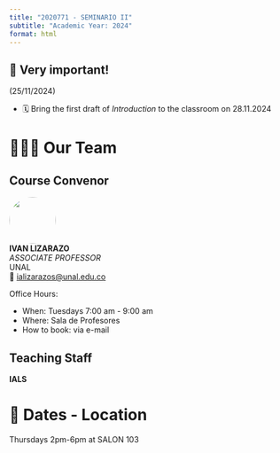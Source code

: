 ```yaml
---
title: "2020771 - SEMINARIO II"
subtitle: "Academic Year: 2024"
format: html
---
```


::: {.callout-important collapse=false}
## 📢 Very important!

(25/11/2024)

- 🗓️ Bring the first draft of *Introduction* to the classroom on 28.11.2024

:::

# 🧑🏻‍🏫 Our Team

::: {.panel-tabset}
## Course Convenor


![](/figures/people/ials.png){fig-align="left" fig-alt="Photo of IVAN LIZARAZO" style="object-fit: cover;width:6em;height:6em;border-radius: 50%;"}  
**IVAN LIZARAZO** <br/>
_ASSOCIATE PROFESSOR_ <br/>
UNAL</a><br/>
📧 [ializarazos@unal.edu.co](mailto:)

Office Hours: 

- When: Tuesdays 7:00 am - 9:00 am
- Where: Sala de Profesores
- How to book: via e-mail

## Teaching Staff

**IALS**

:::

# 📍 Dates - Location

Thursdays 2pm-6pm at SALON 103
